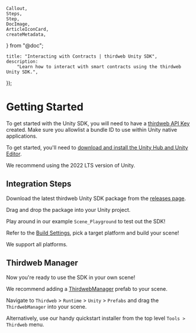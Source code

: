	Callout,
	Steps,
	Step,
	DocImage,
	ArticleIconCard,
	createMetadata,
} from "@doc";

	title: "Interacting with Contracts | thirdweb Unity SDK",
	description:
		"Learn how to interact with smart contracts using the thirdweb Unity SDK.",
});

# Getting Started

<Callout variant='info' title="API Key Required">

To get started with the Unity SDK, you will need to have a [thirdweb API Key](https://thirdweb.com/create-api-key) created. Make sure you allowlist a bundle ID to use within Unity native applications.

</Callout>

To get started, you'll need to [download and install the Unity Hub and Unity Editor](https://unity.com/download).

We recommend using the 2022 LTS version of Unity.

## Integration Steps

<Steps>

<Step title="Unity Package Download" >

Download the latest thirdweb Unity SDK package from the [releases page](https://github.com/thirdweb-dev/unity-sdk/releases).

</Step>

<Step title="Unity Package Import" >

Drag and drop the package into your Unity project. 

</Step>

<Step title="Test it!" >

Play around in our example `Scene_Playground` to test out the SDK!

</Step>

<Step title="Build it!" >

Refer to the [Build Settings](https://github.com/thirdweb-dev/unity-sdk/tree/v5?tab=readme-ov-file#build-instructions), pick a target platform and build your scene!

We support all platforms.

</Step>

</Steps>

## Thirdweb Manager

Now you're ready to use the SDK in your own scene!

We recommend adding a [ThirdwebManager](/unity/v5/thirdwebmanager) prefab to your scene.

Navigate to `Thirdweb` > `Runtime` > `Unity` > `Prefabs` and drag the `ThirdwebManager` into your scene.

Alternatively, use our handy quickstart installer from the top level `Tools > Thirdweb` menu.

<ArticleIconCard
	href="/unity/v5/thirdwebmanager"
	icon={GraduationCap}
	title="Learn more about the ThirdwebManager"
/>
